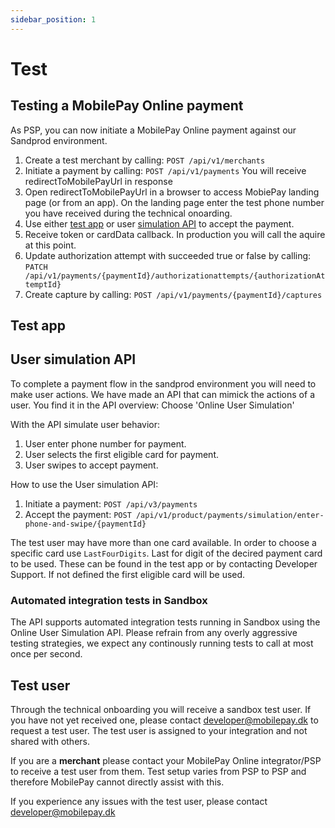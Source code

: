 ```yaml
---
sidebar_position: 1
---
```


# Test

## Testing a MobilePay Online payment

As PSP, you can now initiate a MobilePay Online payment against our Sandprod environment.

1. Create a test merchant by calling: `POST /api/v1/merchants`
2. Initiate a payment by calling: `POST /api/v1/payments` You will receive redirectToMobilePayUrl in response
3. Open redirectToMobilePayUrl  in a browser to access MobiePay landing page (or from an app). On the landing page enter the test phone number you have received during the technical onoarding.
4. Use either [test app](#test-app) or user [simulation API](#user-simulation-api) to accept the payment.
5. Receive token or cardData callback. In production you will call the aquire at this point.
6. Update authorization attempt with succeeded true or false by calling: `PATCH /api/v1/payments/{paymentId}/authorizationattempts/{authorizationAttemptId}`
7. Create capture by calling: `POST /api/v1/payments/{paymentId}/captures`

## Test app

<TestApp />

## User simulation API

To complete a payment flow in the sandprod environment you will need to make user actions. We have made an API that can mimick the actions of a user. You find it in the API overview: Choose 'Online User Simulation'

With the API simulate user behavior:

1. User enter phone number for payment.
2. User selects the first eligible card for payment.
3. User swipes to accept payment.

How to use the User simulation API:

1. Initiate a payment: `POST /api/v3/payments`
2. Accept the payment: `POST /api/v1/product/payments/simulation/enter-phone-and-swipe/{paymentId}`

The test user may have more than one card available. In order to choose a specific card use `LastFourDigits`. Last for digit of the decired payment card to be used. These can be found in the test app or by contacting Developer Support. If not defined the first eligible card will be used.

### Automated integration tests in Sandbox

The API supports automated integration tests running in Sandbox using the Online User Simulation API.
Please refrain from any overly aggressive testing strategies, we expect any continously running tests to call at most once per second.

## Test user

Through the technical onboarding you will receive a sandbox test user. If you have not yet received one, please contact developer@mobilepay.dk to request a test user. The test user is assigned to your integration and not shared with others.

If you are a **merchant** please contact your MobilePay Online integrator/PSP to receive a test user from them. Test setup varies from PSP to PSP and therefore MobilePay cannot directly assist with this.

If you experience any issues with the test user, please contact developer@mobilepay.dk
